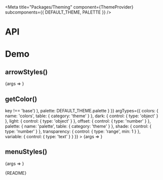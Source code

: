 
<Meta
  title="Packages/Theming"
  component={ThemeProvider}
  subcomponents={{ DEFAULT_THEME, PALETTE }}
/>

# API

<ArgsTable />

# Demo

## arrowStyles()

<Canvas>
  <Story
    name="arrowStyles()"
    args={{
      position: 'bottom',
      hasBoxShadow: true,
      hasBorder: true,
      isAnimated: false,
      size: 6,
      inset: 0
    }}
    argTypes={{
      position: { control: { type: 'select', options: ARROW_POSITIONS } },
      size: { control: { type: 'range', min: 2, max: 10, step: 1 } },
      inset: { control: { type: 'range', min: -4, max: 4, step: 1 } }
    }}
  >
    {args => <ArrowStylesStory {...args} />}
  </Story>
</Canvas>

## getColor()

<Canvas>
  <Story
    name="getColor()"
    args={{
      hue: 'primaryHue',
      theme: {
        colors: Object.fromEntries(
          Object.entries(DEFAULT_THEME.colors).filter(([key]) => key !== 'base')
        ),
        palette: DEFAULT_THEME.palette
      }
    }}
    argTypes={{
      colors: { name: 'colors', table: { category: 'theme' } },
      dark: { control: { type: 'object' } },
      light: { control: { type: 'object' } },
      offset: { control: { type: 'number' } },
      palette: { name: 'palette', table: { category: 'theme' } },
      shade: { control: { type: 'number' } },
      transparency: { control: { type: 'range', min: 1 } },
      variable: { control: { type: 'text' } }
    }}
  >
    {args => <GetColorStory {...args} />}
  </Story>
</Canvas>

## menuStyles()

<Canvas>
  <Story
    name="menuStyles()"
    args={{
      position: 'bottom',
      isAnimated: true
    }}
    argTypes={{
      position: { control: { type: 'radio', options: MENU_POSITIONS } }
    }}
  >
    {args => <MenuStylesStory {...args} />}
  </Story>
</Canvas>

<Markdown>{README}</Markdown>
